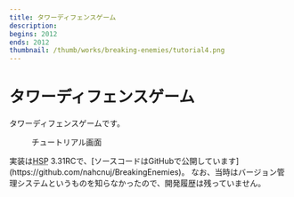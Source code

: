 ```yaml
---
title: タワーディフェンスゲーム
description:
begins: 2012
ends: 2012
thumbnail: /thumb/works/breaking-enemies/tutorial4.png
---
```


# タワーディフェンスゲーム
タワーディフェンスゲームです。
<figure style="height:calc(5*var(--line-height-length))">
  <RemoteImage src="/thumb/works/breaking-enemies/tutorial4.png" width="320" height="160" alt="「Breaking Enemies」の遊び方説明" />
  <figcaption>チュートリアル画面</figcaption>
</figure>
実装は<abbr title="Hot Soup Processor">HSP</abbr> 3.31RCで、[ソースコードはGitHubで公開しています](https://github.com/nahcnuj/BreakingEnemies)。
なお、当時はバージョン管理システムというものを知らなかったので、開発履歴は残っていません。

